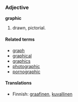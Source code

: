=== Adjective ===
'''graphic'''

# drawn, pictorial.

====Related terms====
*[[graph]]
*[[graphical]]
*[[graphics]]
*[[photographic]]
*[[pornographic]]

====Translations ====
*Finnish: [[graafinen]], [[kuvallinen]]